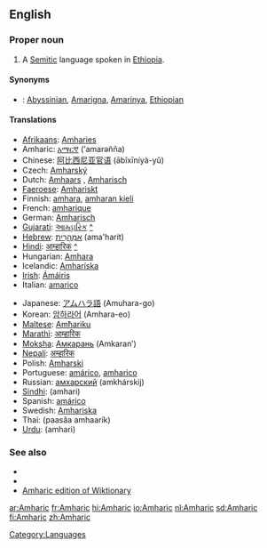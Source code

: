 ==English==
{{wikipedia}}
===Proper noun===
{{en-proper noun}}

# A [[Semitic]] language spoken in [[Ethiopia]].

====Synonyms====
*{{italbrac|language}}: [[Abyssinian]], [[Amarigna]], [[Amarinya]], [[Ethiopian]]

====Translations====
{{top}}
*[[Afrikaans]]: [[Amharies]]
*Amharic: [[አማርኛ]] (’amarəñña)
*Chinese: [[阿比西尼亚官语]] (ābǐxīníyà-yǔ)
*Czech: [[Amharský]]
*Dutch: [[Amhaars]] {{n}}, [[Amharisch]] {{n}}
*[[Faeroese]]: [[Amhariskt]]
*Finnish: [[amhara]], [[amharan kieli]]
*French: [[amharique]] {{m}}
*German: [[Amharisch]]
*[[Gujarati]]: [[આમ્હારિક]] [[:gu:આમ્હારિક|^]]
*[[Hebrew]]: [[אמהרית|אַמְהָרִית]] (ama'harit)
*[[Hindi]]: [[आम्हारिक]] [[:hi:आम्हारिक|^]]
*Hungarian: [[Amhara]]
*Icelandic: [[Amharíska]]
*[[Irish]]: [[Ámáiris]]
*Italian: [[amarico]]
{{mid}}
*Japanese: [[アムハラ語]] (Amuhara-go)
*Korean: [[암하라어]] (Amhara-eo)
*[[Maltese]]: [[Amħariku]]
*[[Marathi]]: [[आम्हारिक]]
*[[Moksha]]: [[Амкарань]] (Amkaranʹ)
*[[Nepali]]: [[अम्हारिक]]
*Polish: [[Amharski]]
*Portuguese: [[amárico]], [[amharico]]
*Russian: [[амхарский]] (amkhárskij)
*[[Sindhi]]: {{SDchar|[[اَمهارِي]]}} (amhari)
*Spanish: [[amárico]]
*Swedish: [[Amhariska]]
*Thai: {{THchar|[[ภาษาอัมฮาริค]]}} (paasăa amhaarík)
*[[Urdu]]: {{FAchar|[[امہاري]]}} (amhari)
{{bottom}}

===See also===
{{interwiktionary|code=am}}

*{{langcat}}
*{{pedialite|Amharic language}}
*[[:am:|Amharic edition of Wiktionary]]
{{ethnologue|code=amh}}

[[Category:Languages]]

[[ar:Amharic]]
[[fr:Amharic]]
[[hi:Amharic]]
[[io:Amharic]]
[[nl:Amharic]]
[[sd:Amharic]]
[[fi:Amharic]]
[[zh:Amharic]]